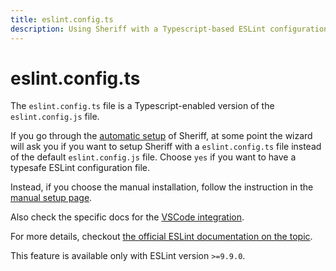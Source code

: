 ```yaml
---
title: eslint.config.ts
description: Using Sheriff with a Typescript-based ESLint configuration file.
---
```



# eslint.config.ts

The `eslint.config.ts` file is a Typescript-enabled version of the `eslint.config.js` file.

If you go through the [automatic setup](../setup/automatic-setup.mdx) of Sheriff, at some point the wizard will ask you if you want to setup Sheriff with a `eslint.config.ts` file instead of the default `eslint.config.js` file. Choose `yes` if you want to have a typesafe ESLint configuration file.

Instead, if you choose the manual installation, follow the instruction in the [manual setup page](../setup/manual-setup.mdx).

Also check the specific docs for the [VSCode integration](../vscode-support.md#eslintconfigts-support).

For more details, checkout [the official ESLint documentation on the topic](https://eslint.org/docs/latest/use/configure/configuration-files#typescript-configuration-files).

<Callout type="warn" title="Warning">

This feature is available only with ESLint version `>=9.9.0`.

</Callout>
